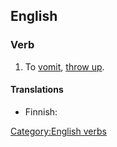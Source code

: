 ==English==

===Verb===
{{head|en|verbs}}

# {{context|slang|lang=en}} To [[vomit]], [[throw up]].

====Translations====
{{trans-top|slang: to vomit}}
* Finnish: {{t+|fi|yrjötä}}
{{trans-mid}}
{{trans-bottom}}

[[Category:English verbs]]